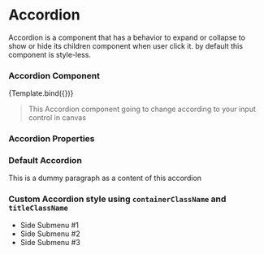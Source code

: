 
<Meta title="Atoms/Accordion" component={Accordion} />

# Accordion

Accordion is a component that has a behavior to expand or collapse to show or hide its children component when user click it. by default this component is style-less.

### Accordion Component

<Story name="Accordion" args={args}>
  {Template.bind({})}
</Story>

> This Accordion component going to change according to your input control in canvas

### Accordion Properties

<Props of={Accordion} />

### Default Accordion

<Preview>
  <Accordion title="Click Me to Collapse/Expand">
    <p className="py-2 px-4">
      This is a dummy paragraph as a content of this accordion
    </p>
  </Accordion>
</Preview>

### Custom Accordion style using `containerClassName` and `titleClassName`

<Preview>
  <Accordion
    title="Side Menu"
    containerClassName="bg-slate-100 rounded-md"
    titleClassName="text-gray-700 font-bold py-2 pl-4 hover:bg-slate-200 rounded-md"
  >
    <ul className="pl-4 font-semibold">
      <li className="py-2 pl-2 cursor-pointer hover:bg-slate-200 rounded-md">
        Side Submenu #1
      </li>
      <li className="py-2 pl-2 cursor-pointer hover:bg-slate-200 rounded-md">
        Side Submenu #2
      </li>
      <li className="py-2 pl-2 cursor-pointer hover:bg-slate-200 rounded-md">
        Side Submenu #3
      </li>
    </ul>
  </Accordion>
</Preview>
